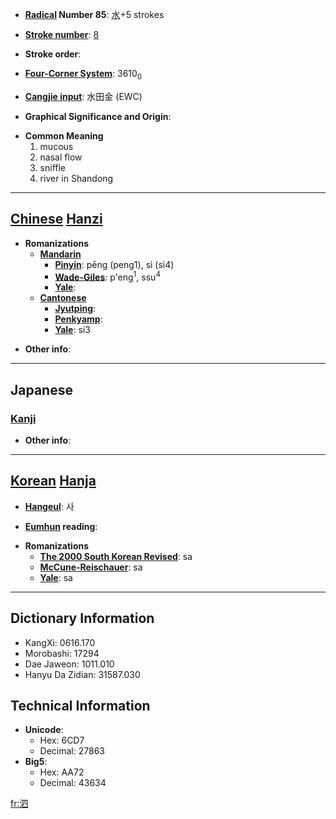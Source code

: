 * '''[[Wiktionary:Chinese radical index| Radical]] Number 85''': [[Wiktionary:Chinese radical index 水|水]]+5 strokes

* '''[[Wiktionary:Chinese total strokes index|Stroke number]]''': [[Wiktionary:Chinese total strokes index 8|8]]

* '''Stroke order''': 

* '''[[Wiktionary:Chinese four corner index|Four-Corner System]]''': 3610<sub>0</sub>

* '''[[Wiktionary:Chinese Cangjie index|Cangjie input]]''': 水田金 (EWC)

* '''Graphical Significance and Origin''': 

* '''Common Meaning'''
*#mucous
*# nasal flow
*# sniffle
*# river in Shandong


----

== [[Chinese]] [[Hanzi]] ==

* '''Romanizations'''
** '''[[Mandarin]]'''
*** '''[[Pinyin]]''': pēng (peng1), sì (si4)
*** '''[[Wade-Giles]]''': p'eng<sup>1</sup>, ssu<sup>4</sup>
*** '''[[Yale]]''': 
** '''[[Cantonese]]'''
*** '''[[Jyutping]]''':
*** '''[[Penkyamp]]''': 
*** '''[[Yale]]''': si3

* '''Other info''': 

----

==Japanese==
===[[Kanji]]===
{{kanji|on readings=[[し]] (shi)|kun readings=[[はなじる]] (hanajiru)}}

* '''Other info''':  

----

== [[Korean]] [[Hanja]] ==

* '''[[Hangeul]]''': 사

* '''[[Eumhun]] reading''': 

* '''Romanizations'''
** '''[[The 2000 South Korean Revised Romanization|The 2000 South Korean Revised]]''': sa
** '''[[McCune-Reischauer]]''': sa
** '''[[Yale]]''': sa

----

== Dictionary Information ==

* KangXi: 0616.170
* Morobashi: 17294
* Dae Jaweon: 1011.010
* Hanyu Da Zidian: 31587.030

== Technical Information ==

* '''Unicode''':
** Hex: 6CD7
** Decimal: 27863
* '''Big5''':
** Hex: AA72
** Decimal: 43634

[[fr:泗]]